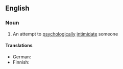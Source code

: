 ==English==

===Noun===
{{en-noun|head=[[head]] [[game]]}}

# {{label|en|informal}} An attempt to [[psychologically]] [[intimidate]] someone

====Translations====
{{trans-top|psychological intimidation}}
* German: {{t+|de|Psychospielchen|n}}
* Finnish: {{t+|fi|henkinen}} {{t+|fi|painostus}}
{{trans-mid}}
{{trans-bottom}}